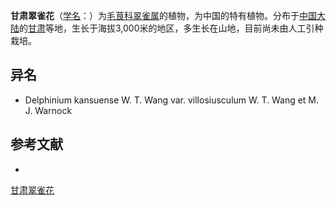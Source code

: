 {{Speciesbox
| name = 甘肃翠雀花
| status = 
| status_system = 
| image =
| genus = Delphinium
| species = kansuense
| authority = W. T. Wang
}}

'''甘肃翠雀花'''（[[学名|学名]]：{{lang|la|''Delphinium kansuense''}}）为[[毛茛科|毛茛科]][[翠雀属|翠雀属]]的植物，为中国的特有植物。分布于[[中国大陆|中国大陆]]的[[甘肃|甘肃]]等地，生长于海拔3,000米的地区，多生长在山地，目前尚未由人工引种栽培。

== 异名 ==
* Delphinium kansuense W. T. Wang var. villosiusculum W. T. Wang et M. J. Warnock

== 参考文献 ==
<div class="references-small">
* {{cite web| url =http://www.bioinfo.cn/db05/KmzwSpecies.php?action=view&id=18441| title =甘肃翠雀花| work =《中国高等植物数据库全库》| publisher =中国科学院微生物研究所| author =昆明植物研究所| accessdate =2009-02-25| deadurl =yes| archiveurl =https://web.archive.org/web/20160305044712/http://www.bioinfo.cn/db05/KmzwSpecies.php?action=view&id=18441| archivedate =2016-03-05}}
</div>
{{Taxonbar|from=Q15228399}}

[[Category:翠雀属|甘肃翠雀花]]


{{植物小作品}}
